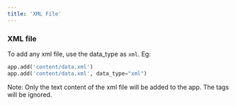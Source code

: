 ```yaml
---
title: 'XML File'
---
```


### XML file

To add any xml file, use the data_type as `xml`. Eg:

```python
app.add('content/data.xml')
app.add('content/data.xml', data_type="xml")
```

Note: Only the text content of the xml file will be added to the app. The tags will be ignored.